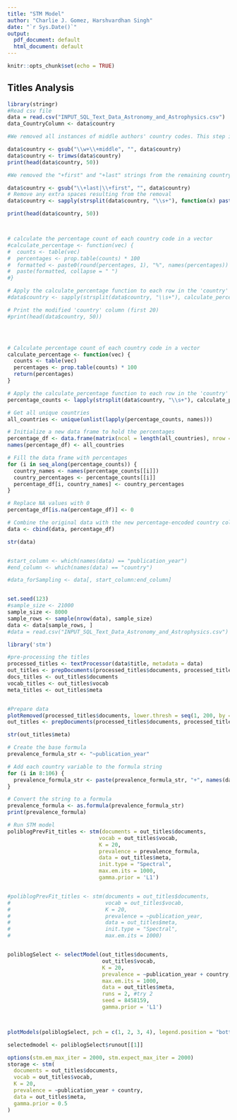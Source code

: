 ```yaml
---
title: "STM Model"
author: "Charlie J. Gomez, Harshvardhan Singh"
date: "`r Sys.Date()`"
output:
  pdf_document: default
  html_document: default
---
```


```r
knitr::opts_chunk$set(echo = TRUE)
```

## Titles Analysis

```r

library(stringr)
#Read csv file
data = read.csv("INPUT_SQL_Text_Data_Astronomy_and_Astrophysics.csv")
data_CountryColumn <- data$country

#We removed all instances of middle authors' country codes. This step involved replacing the pattern "\w+\+middle" with an empty string, effectively eliminating all middle author affiliations. The resulting country codes were then trimmed to remove any leading or trailing spaces

data$country <- gsub("\\w+\\+middle", "", data$country)
data$country <- trimws(data$country)
print(head(data$country, 50))

#We removed the "+first" and "+last" strings from the remaining country codes using another regular expression substitution. The pattern "\+last|\+first" was replaced with an empty string, ensuring that only the country codes remained

data$country <- gsub("\\+last|\\+first", "", data$country)
# Remove any extra spaces resulting from the removal
data$country <- sapply(strsplit(data$country, "\\s+"), function(x) paste(x[x != ""], collapse = " "))

print(head(data$country, 50))



# calculate the percentage count of each country code in a vector
#calculate_percentage <- function(vec) {
#  counts <- table(vec)
#  percentages <- prop.table(counts) * 100
#  formatted <- paste0(round(percentages, 1), "%", names(percentages))
#  paste(formatted, collapse = " ")
#}

# Apply the calculate_percentage function to each row in the 'country' column
#data$country <- sapply(strsplit(data$country, "\\s+"), calculate_percentage)

# Print the modified 'country' column (first 20)
#print(head(data$country, 50))




# Calculate percentage count of each country code in a vector
calculate_percentage <- function(vec) {
  counts <- table(vec)
  percentages <- prop.table(counts) * 100
  return(percentages)
}

# Apply the calculate_percentage function to each row in the 'country' column
percentage_counts <- lapply(strsplit(data$country, "\\s+"), calculate_percentage)

# Get all unique countries
all_countries <- unique(unlist(lapply(percentage_counts, names)))

# Initialize a new data frame to hold the percentages
percentage_df <- data.frame(matrix(ncol = length(all_countries), nrow = length(percentage_counts)))
names(percentage_df) <- all_countries

# Fill the data frame with percentages
for (i in seq_along(percentage_counts)) {
  country_names <- names(percentage_counts[[i]])
  country_percentages <- percentage_counts[[i]]
  percentage_df[i, country_names] <- country_percentages
}

# Replace NA values with 0
percentage_df[is.na(percentage_df)] <- 0

# Combine the original data with the new percentage-encoded country columns
data <- cbind(data, percentage_df)

str(data)


#start_column <- which(names(data) == "publication_year")
#end_column <- which(names(data) == "country")

#data_forSampling <- data[, start_column:end_column]


set.seed(123)  
#sample_size <- 21000  
sample_size <- 8000
sample_rows <- sample(nrow(data), sample_size)
data <- data[sample_rows, ]
#data = read.csv("INPUT_SQL_Text_Data_Astronomy_and_Astrophysics.csv")

library('stm')

#pre-processing the titles
processed_titles <- textProcessor(data$title, metadata = data) 
out_titles <- prepDocuments(processed_titles$documents, processed_titles$vocab, processed_titles$meta)
docs_titles <- out_titles$documents
vocab_titles <- out_titles$vocab
meta_titles <- out_titles$meta


#Prepare data
plotRemoved(processed_titles$documents, lower.thresh = seq(1, 200, by = 100))
out_titles <- prepDocuments(processed_titles$documents, processed_titles$vocab, processed_titles$meta, lower.thresh = 15)

str(out_titles$meta)

# Create the base formula
prevalence_formula_str <- "~publication_year"

# Add each country variable to the formula string
for (i in 8:106) {
  prevalence_formula_str <- paste(prevalence_formula_str, "+", names(data)[i])
}

# Convert the string to a formula
prevalence_formula <- as.formula(prevalence_formula_str)
print(prevalence_formula)

# Run STM model
poliblogPrevFit_titles <- stm(documents = out_titles$documents, 
                             vocab = out_titles$vocab, 
                             K = 20, 
                             prevalence = prevalence_formula, 
                             data = out_titles$meta, 
                             init.type = "Spectral",
                             max.em.its = 1000,
                             gamma.prior = 'L1')


#poliblogPrevFit_titles <- stm(documents = out_titles$documents, 
#                              vocab = out_titles$vocab, 
#                              K = 20, 
#                              prevalence = ~publication_year, 
#                              data = out_titles$meta, 
#                              init.type = "Spectral",
#                              max.em.its = 1000)


poliblogSelect <- selectModel(out_titles$documents, 
                              out_titles$vocab, 
                              K = 20, 
                              prevalence = ~publication_year + country, 
                              max.em.its = 1000, 
                              data = out_titles$meta, 
                              runs = 2, #try 2
                              seed = 8458159,
                              gamma.prior = 'L1')



plotModels(poliblogSelect, pch = c(1, 2, 3, 4), legend.position = "bottomright")

selectedmodel <- poliblogSelect$runout[[1]]

options(stm.em_max_iter = 2000, stm.expect_max_iter = 2000)
storage <- stm(
  documents = out_titles$documents,
  vocab = out_titles$vocab,
  K = 20,
  prevalence = ~publication_year + country,
  data = out_titles$meta,
  gamma.prior = 0.5
)



```

